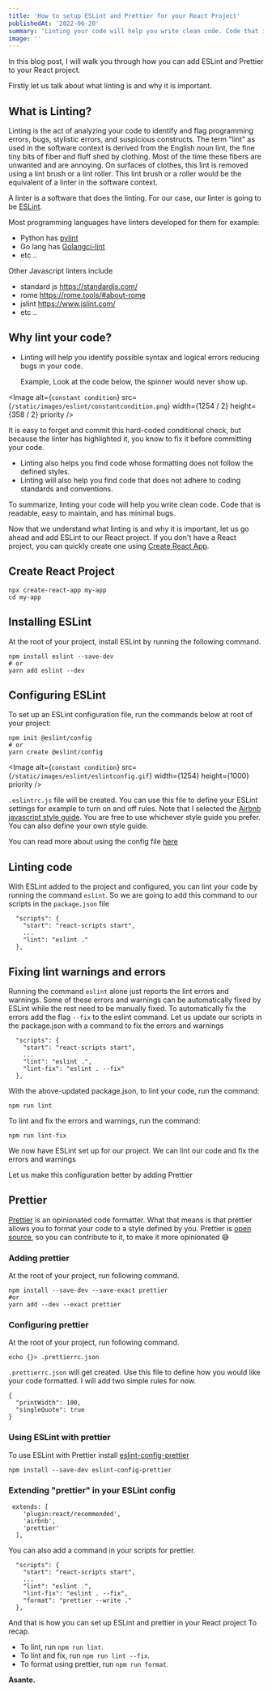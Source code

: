 ```yaml
---
title: 'How to setup ESLint and Prettier for your React Project'
publishedAt: '2022-06-20'
summary: 'Linting your code will help you write clean code. Code that is readable, easy to maintain, and has minimal bugs. Linting is the...'
image: ''
---
```


In this blog post, I will walk you through how you can add ESLint and Prettier to your React project.

Firstly let us talk about what linting is and why it is important.

## What is Linting?
Linting is the act of analyzing your code to identify and flag programming errors, bugs, stylistic errors, and suspicious constructs.
The term "lint" as used in the software context is derived from the English noun lint, the fine tiny bits of fiber and fluff shed by clothing.
Most of the time these fibers are unwanted and are annoying. On surfaces of clothes, this lint is removed using a lint brush or a lint roller.
This lint brush or a roller would be the equivalent of a linter in the software context.

A linter is a software that does the linting.
For our case, our linter is going to be [ESLint](https://eslint.org/).

Most programming languages have linters developed for them for example:
- Python has [pylint](https://pylint.pycqa.org/en/latest/)
- Go lang has [Golangci-lint](https://golangci-lint.run/)
- etc ..

Other Javascript linters include
- standard js https://standardjs.com/
- rome https://rome.tools/#about-rome
- jslint https://www.jslint.com/
- etc ..

## Why lint your code?
- Linting will help you identify possible syntax and logical errors reducing bugs in your code.

  Example, Look at the code below, the spinner would never show up.

<Image
  alt={`constant condition`}
  src={`/static/images/eslint/constantcondition.png`}
  width={1254 / 2}
  height={358 / 2}
  priority
/>

  It is easy to forget and commit this hard-coded conditional check, but because the linter has highlighted it, you know to fix it before committing your code.

- Linting also helps you find code whose formatting does not follow the defined styles.
- Linting will also help you find code that does not adhere to coding standards and conventions.

To summarize, linting your code will help you write clean code. Code that is readable, easy to maintain, and has minimal bugs.

Now that we understand what linting is and why it is important,  let us go ahead and add ESLint to our React project.
If you don't have a React project, you can quickly create one using [Create React App](https://create-react-app.dev/docs/getting-started/).
## Create React Project
```
npx create-react-app my-app
cd my-app
```

## Installing ESLint

At the root of your project, install ESLint by running the following command.

```
npm install eslint --save-dev
# or
yarn add eslint --dev
```
## Configuring ESLint
To set up an ESLint configuration file, run the commands below at root of your project:

```
npm init @eslint/config
# or
yarn create @eslint/config
```
<Image
  alt={`constant condition`}
  src={`/static/images/eslint/eslintconfig.gif`}
  width={1254}
  height={1000}
  priority
/>


`.eslintrc.js` file will be created. You can use this file to define your ESLint settings for example to turn on and off rules.
Note that I selected the [Airbnb javascript style guide](https://github.com/airbnb/javascript).
You are free to use whichever style guide you prefer. You can also define your own style guide.

You can read more about using the config file [here](https://eslint.org/docs/user-guide/configuring/configuration-files#using-configuration-files)


## Linting code
With ESLint added to the project and configured, you can lint your code by running the command `eslint`.
So we are going to add this command to our scripts in the `package.json` file

```
  "scripts": {
    "start": "react-scripts start",
    ...
    "lint": "eslint ."
  },
```

## Fixing lint warnings and errors
Running the command `eslint` alone just reports the lint errors and warnings. 
Some of these errors and warnings can be automatically fixed by ESLint while the rest need to be manually fixed.
To automatically fix the errors add the flag `--fix` to the eslint command.
Let us update our scripts in the package.json with a command to fix the errors and warnings

```
  "scripts": {
    "start": "react-scripts start",
    ...
    "lint": "eslint .",
    "lint-fix": "eslint . --fix"
  },

 ```
With the above-updated package.json, to lint your code, run the command:

```
npm run lint
```
To lint and fix the errors and warnings, run the command:
```
npm run lint-fix
```
We now have ESLint set up for our project. 
We can lint our code and fix the errors and warnings

Let us make this configuration better by adding Prettier


## Prettier
[Prettier](https://prettier.io/) is an opinionated code formatter.
What that means is that prettier allows you to format your code to a  style defined by you.
Prettier is [open source](https://github.com/prettier/prettier), so you can contribute to it, to make it more opinionated 😅
### Adding prettier

At the root of your project, run following command.
```
npm install --save-dev --save-exact prettier
#or
yarn add --dev --exact prettier
```

### Configuring prettier
At the root of your project, run following command.
```
echo {}> .prettierrc.json
```
`.prettierrc.json` will get created. Use this file to define how you would like your code formatted.
I will add two simple rules for now.

```
{
  "printWidth": 100,
  "singleQuote": true
}
```

### Using ESLint with prettier
To use ESLint with Prettier install [eslint-config-prettier](https://github.com/prettier/eslint-config-prettier#installation)
```
npm install --save-dev eslint-config-prettier
```
### Extending "prettier" in your ESLint config

```
 extends: [
    'plugin:react/recommended',
    'airbnb',
    'prettier'
  ],
```

You can also add a command in your scripts for prettier.
```
  "scripts": {
    "start": "react-scripts start",
    ...
    "lint": "eslint .",
    "lint-fix": "eslint . --fix",
    "format": "prettier --write ."
  },
```

And that is how you can set up ESLint and prettier in your React project
To recap.

- To lint, run `npm run lint`.
- To lint and fix,  run `npm run lint --fix`.
- To format using prettier, run `npm run format`.

**Asante.**